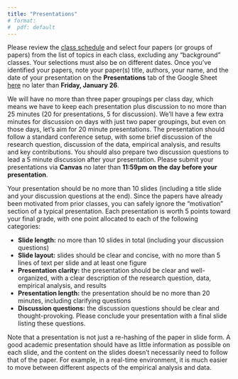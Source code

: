```yaml
---
title: "Presentations"
# format:
#  pdf: default
---
```


Please review the [class schedule](../schedule/) and select four papers (or groups of papers) from the list of topics in each class, excluding any "background" classes. Your selections must also be on different dates. Once you've identified your papers, note your paper(s) title, authors, your name, and the date of your presentation on the **Presentations** tab of the Google Sheet [here](https://docs.google.com/spreadsheets/d/19LovendEZg3Qk_5Wgy-we_9owO8sPnseU5blbik86MI/edit?usp=sharing) no later than **Friday, January 26**. 

We will have no more than three paper groupings per class day, which means we have to keep each presentation plus discussion to no more than 25 minutes (20 for presentations, 5 for discussion). We'll have a few extra minutes for discussion on days with just two paper groupings, but even on those days, let's aim for 20 minute presentations. The presentation should follow a standard conference setup, with some brief discussion of the research question, discussion of the data, empirical analysis, and results and key contributions. You should also prepare two discussion questions to lead a 5 minute discussion after your presentation. Please submit your presentations via **Canvas** no later than **11:59pm on the day before your presentation**.

Your presentation should be no more than 10 slides (including a title slide and your discussion questions at the end). Since the papers have already been motivated from prior classes, you can safely ignore the "motivation" section of a typical presentation. Each presentation is worth 5 points toward your final grade, with one point allocated to each of the following categories:

- **Slide length:** no more than 10 slides in total (including your discussion questions)
- **Slide layout:** slides should be clear and concise, with no more than 5 lines of text per slide and at least one figure
- **Presentation clarity:** the presentation should be clear and well-organized, with a clear description of the research question, data, empirical analysis, and results
- **Presentation length:** the presentation should be no more than 20 minutes, including clarifying questions
- **Discussion questions:** the discussion questions should be clear and thought-provoking. Please conclude your presentation with a final slide listing these questions.

Note that a presentation is not just a re-hashing of the paper in slide form. A good academic presentation should have as little information as possible on each slide, and the content on the slides doesn't necessarily need to follow that of the paper. For example, in a real-time environment, it is much easier to move between different aspects of the empirical analysis and data.